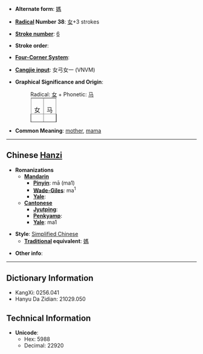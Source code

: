 * '''Alternate form''': [[媽]]

* '''[[Wiktionary:Chinese radical index| Radical]] Number 38''': [[Wiktionary:Chinese radical index 女|女]]+3 strokes

* '''[[Wiktionary:Chinese total strokes index|Stroke number]]''': [[Wiktionary:Chinese total strokes index 6|6]]

* '''Stroke order''': 

* '''[[Wiktionary:Chinese four corner index|Four-Corner System]]''': 

* '''[[Wiktionary:Chinese Cangjie index|Cangjie input]]''': 女弓女一 (VNVM)

* '''Graphical Significance and Origin''':
*:Radical: [[女]] + Phonetic: [[马]]
*:<table border=1 style="display:inline;"><tr><td>女</td><td>马</td></table>

* '''Common Meaning''': [[mother]], [[mama]]

----

== Chinese [[Hanzi]] ==

* '''Romanizations'''
** '''[[Mandarin]]'''
*** '''[[Pinyin]]''': mā (ma1)
*** '''[[Wade-Giles]]''': ma<sup>1</sup>
*** '''[[Yale]]''': 
** '''[[Cantonese]]'''
*** '''[[Jyutping]]''':
*** '''[[Penkyamp]]''': 
*** '''[[Yale]]''': ma1

* '''Style''': [[Simplified Chinese]] 
** '''[[Traditional Chinese|Traditional]] equivalent''': [[媽]]

* '''Other info''': 

----

== Dictionary Information ==

* KangXi: 0256.041
* Hanyu Da Zidian: 21029.050

== Technical Information ==

* '''Unicode''':
** Hex: 5988
** Decimal: 22920